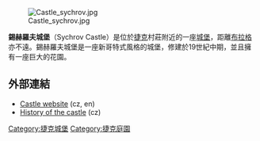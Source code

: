 [[Image:Castle_sychrov.jpg|right]]

'''錫赫羅夫城堡'''（Sychrov Castle）是位於[[捷克|捷克]]村莊{{le|錫赫羅夫|Sychrov (Liberec District)}}附近的一座[[城堡|城堡]]，距離[[布拉格|布拉格]]亦不遠。錫赫羅夫城堡是一座新哥特式風格的城堡，修建於19世紀中期，並且擁有一座巨大的花園。

==外部連結==
* [https://web.archive.org/web/20050214061742/http://www.zamek-sychrov.cz/en/ Castle website] (cz, en)
* [http://www.tyrkys.cz/clanek/jm9.html History of the castle] {{Wayback|url=http://www.tyrkys.cz/clanek/jm9.html |date=20210116211016 }} (cz)
{{coord|50|37|35|N|15|05|20|E|display=title|region:CZ-LI_type:landmark_source:dewiki}}

[[Category:捷克城堡|Category:捷克城堡]]
[[Category:捷克庭園|Category:捷克庭園]]